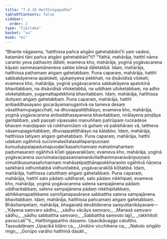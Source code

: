 ```yaml
---
title: "7.4.10 Hatthiṅgapañha"
tableOfContents: false
sidebar:
  order: 2
type: "tipitaka"
basket: "su"
book: "mi"
---
```



<DynamicBreadcrumb />

<Division number="264" book="mi" bookNo="28">

<Paragraph number="1877" book="mi">
“Bhante nāgasena, ‘hatthissa pañca aṅgāni gahetabbānī’ti yaṃ vadesi, katamāni tāni pañca aṅgāni gahetabbānī”ti? “Yathā, mahārāja, hatthī nāma caranto yeva pathaviṃ dāleti; evameva kho, mahārāja, yoginā yogāvacarena kāyaṃ sammasamāneneva sabbe kilesā dāletabbā. Idaṃ, mahārāja, hatthissa paṭhamaṃ aṅgaṃ gahetabbaṃ.
</Paragraph>

<Paragraph number="1878" book="mi">
Puna caparaṃ, mahārāja, hatthī sabbakāyeneva apaloketi, ujukaṃyeva pekkhati, na disāvidisā viloketi; evameva kho, mahārāja, yoginā yogāvacarena sabbakāyena apalokinā bhavitabbaṃ, na disāvidisā viloketabbā, na uddhaṃ ulloketabbaṃ, na adho oloketabbaṃ, yugamattapekkhinā bhavitabbaṃ. Idaṃ, mahārāja, hatthissa dutiyaṃ aṅgaṃ gahetabbaṃ.
</Paragraph>

<Paragraph number="1879" book="mi">
Puna caparaṃ, mahārāja, hatthī anibaddhasayano gocarāyamanugantvā na tameva desaṃ vāsatthamupagacchati, na dhuvappatiṭṭhālayo; evameva kho, mahārāja, yoginā yogāvacarena anibaddhasayanena bhavitabbaṃ, nirālayena piṇḍāya gantabbaṃ, yadi passati vipassako manuññaṃ patirūpaṃ ruciradese bhavaṃ maṇḍapaṃ vā rukkhamūlaṃ vā guhaṃ vā pabbhāraṃ vā, tattheva vāsamupagantabbaṃ, dhuvappatiṭṭhālayo na kātabbo. Idaṃ, mahārāja, hatthissa tatiyaṃ aṅgaṃ gahetabbaṃ.
</Paragraph>

<Paragraph number="1880" book="mi">
Puna caparaṃ, mahārāja, hatthī udakaṃ ogāhitvā sucivimalasītalasalilaparipuṇṇaṃ kumuduppalapadumapuṇḍarīkasañchannaṃ mahatimahantaṃ padumasaraṃ ogāhitvā kīḷati gajavarakīḷaṃ; evameva kho, mahārāja, yoginā yogāvacarena sucivimalavippasannamanāviladhammavaravāripuṇṇaṃ vimuttikusumasañchannaṃ mahāsatipaṭṭhānapokkharaṇiṃ ogāhitvā ñāṇena saṅkhārā odhunitabbā vidhunitabbā, yogāvacarakīḷā kīḷitabbā. Idaṃ, mahārāja, hatthissa catutthaṃ aṅgaṃ gahetabbaṃ.
</Paragraph>

<Paragraph number="1881" book="mi">
Puna caparaṃ, mahārāja, hatthī sato pādaṃ uddharati, sato pādaṃ nikkhipati; evameva kho, mahārāja, yoginā yogāvacarena satena sampajānena pādaṃ uddharitabbaṃ, satena sampajānena pādaṃ nikkhipitabbaṃ, abhikkamapaṭikkame samiñjanapasāraṇe sabbattha satena sampajānena bhavitabbaṃ. Idaṃ, mahārāja, hatthissa pañcamaṃ aṅgaṃ gahetabbaṃ. Bhāsitampetaṃ, mahārāja, bhagavatā devātidevena saṃyuttanikāyavare—
</Paragraph>

<Paragraph number="1882" type="verses" book="mi">
_‘Kāyena saṃvaro sādhu,_  
_sādhu vācāya saṃvaro;_  
_Manasā saṃvaro sādhu,_  
_sādhu sabbattha saṃvaro;_  
_Sabbattha saṃvuto lajjī,_  
_rakkhitoti pavuccatī’”ti._  


</Paragraph>
</Division>

<Paragraph number="1883" type="center" book="mi">
Hatthiṅgapañho dasamo.



</Paragraph>

<Paragraph number="1884" type="center" book="mi">
Upacikāvaggo catuttho.



</Paragraph>

<Paragraph number="1885" type="center" book="mi">
Tassuddānaṃ


</Paragraph>

<Paragraph number="1886" type="verses" book="mi">
_Upacikā biḷāro ca,_  
_Undūro vicchikena ca;_  
_Nakulo siṅgālo migo,_  
_Gorūpo varāho hatthinā dasāti._
</Paragraph>